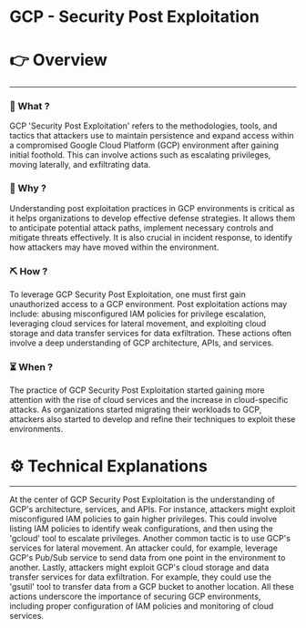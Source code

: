 # GCP - Security Post Exploitation


# 👉 Overview

---

### 👀 What ?

GCP 'Security Post Exploitation' refers to the methodologies, tools, and tactics that attackers use to maintain persistence and expand access within a compromised Google Cloud Platform (GCP) environment after gaining initial foothold. This can involve actions such as escalating privileges, moving laterally, and exfiltrating data.


### 🧐 Why ?

Understanding post exploitation practices in GCP environments is critical as it helps organizations to develop effective defense strategies. It allows them to anticipate potential attack paths, implement necessary controls and mitigate threats effectively. It is also crucial in incident response, to identify how attackers may have moved within the environment.


### ⛏️ How ?

To leverage GCP Security Post Exploitation, one must first gain unauthorized access to a GCP environment. Post exploitation actions may include: abusing misconfigured IAM policies for privilege escalation, leveraging cloud services for lateral movement, and exploiting cloud storage and data transfer services for data exfiltration. These actions often involve a deep understanding of GCP architecture, APIs, and services.


### ⏳ When ?

The practice of GCP Security Post Exploitation started gaining more attention with the rise of cloud services and the increase in cloud-specific attacks. As organizations started migrating their workloads to GCP, attackers also started to develop and refine their techniques to exploit these environments.


# ⚙️ Technical Explanations

---

At the center of GCP Security Post Exploitation is the understanding of GCP's architecture, services, and APIs. For instance, attackers might exploit misconfigured IAM policies to gain higher privileges. This could involve listing IAM policies to identify weak configurations, and then using the 'gcloud' tool to escalate privileges. Another common tactic is to use GCP's services for lateral movement. An attacker could, for example, leverage GCP's Pub/Sub service to send data from one point in the environment to another. Lastly, attackers might exploit GCP's cloud storage and data transfer services for data exfiltration. For example, they could use the 'gsutil' tool to transfer data from a GCP bucket to another location. All these actions underscore the importance of securing GCP environments, including proper configuration of IAM policies and monitoring of cloud services.
